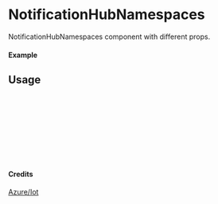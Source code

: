 
<Meta of={NotificationHubNamespaces} title="Azure/Iot/NotificationHubNamespaces" />

# NotificationHubNamespaces

NotificationHubNamespaces component with different props.

#### Example

<Canvas of={NotificationHubNamespaces.Primary} />

## Usage

```ts
import { NotificationHubNamespaces } from "yadl-ui";

const Example = () => {
  return (
      <NotificationHubNamespaces />
  );
};

export default Example;
```

#### Credits
[Azure/Iot](https://learn.microsoft.com/en-us/azure/architecture/icons/)
